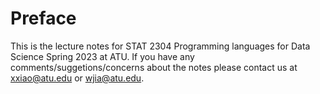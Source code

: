 # Preface {.unnumbered}
This is the lecture notes for STAT 2304 Programming languages for Data Science Spring 2023 at ATU. If you have any comments/suggetions/concerns about the notes please contact us at <xxiao@atu.edu> or <wjia@atu.edu>.
